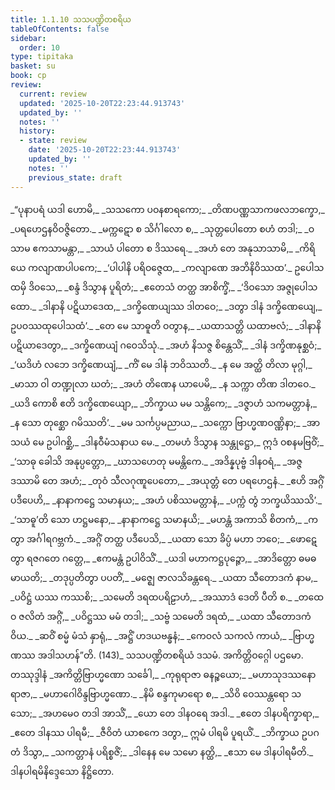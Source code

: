 ```yaml
---
title: 1.1.10 သသပဏ္ဍိတစရိယ
tableOfContents: false
sidebar:
  order: 10
type: tipitaka
basket: su
book: cp
review:
  current: review
  updated: '2025-10-20T22:23:44.913743'
  updated_by: ''
  notes: ''
  history:
  - state: review
    date: '2025-10-20T22:23:44.913743'
    updated_by: ''
    notes: ''
    previous_state: draft
---
```



<DynamicBreadcrumb />


<ReviewStatus review={frontmatter.review} showDetails={true} />

<HypothesisAnnotation frontmatter={frontmatter} />

<Division number="125" book="cp" e="ch" v="21" p="396">

<Paragraph number="135" type="verses" book="cp">
_“ပုနာပရံ ယဒါ ဟောမိ,_  
_သသကော ပဝနစာရကော;_  
_တိဏပဏ္ဏသာကဖလဘက္ခော,_  
_ပရဟေဌနဝိဝဇ္ဇိတော._  

</Paragraph>

</Division>
<Division number="126" book="cp" e="ch" v="21" p="396">

<Paragraph number="136" type="verses" book="cp">
_မက္ကဋော စ သိင်္ဂါလော စ,_  
_သုတ္တပေါတော စဟံ တဒါ;_  
_ဝသာမ ဧကသာမန္တာ,_  
_သာယံ ပါတော စ ဒိဿရေ._  

</Paragraph>

</Division>
<Division number="127" book="cp" e="ch" v="21" p="396">

<Paragraph number="137" type="verses" book="cp">
_အဟံ တေ အနုသာသာမိ,_  
_ကိရိယေ ကလျာဏပါပကေ;_  
_‘ပါပါနိ ပရိဝဇ္ဇေထ,_  
_ကလျာဏေ အဘိနိဝိဿထ’._  

</Paragraph>

</Division>
<Division number="128" book="cp" e="ch" v="21" p="396">

<Paragraph number="138" type="verses" book="cp">
ဥပေါသထမှိ ဒိဝသေ,_  
_စန္ဒံ ဒိသွာန ပူရိတံ;_  
_ဧတေသံ တတ္ထ အာစိက္ခိံ,_  
_‘ဒိဝသော အဇ္ဇုပေါသထော._  

</Paragraph>

</Division>
<Division number="129" book="cp" e="ch" v="21" p="396">

<Paragraph number="139" type="verses" book="cp">
_ဒါနာနိ ပဋိယာဒေထ,_  
_ဒက္ခိဏေယျဿ ဒါတဝေ;_  
_ဒတွာ ဒါနံ ဒက္ခိဏေယျေ,_  
ဥပဝဿထုပေါသထံ’._  

</Paragraph>

</Division>
<Division number="130" book="cp" e="ch" v="21" p="396">

<Paragraph number="140" type="verses" book="cp">
_တေ မေ သာဓူတိ ဝတွာန,_  
_ယထာသတ္တိ ယထာဗလံ;_  
_ဒါနာနိ ပဋိယာဒေတွာ,_  
_ဒက္ခိဏေယျံ ဂဝေသိသုံ._  

</Paragraph>

</Division>
<Division number="131" book="cp" e="ch" v="21" p="396">

<Paragraph number="141" type="verses" book="cp">
_အဟံ နိသဇ္ဇ စိန္တေသိံ,_  
_ဒါနံ ဒက္ခိဏနုစ္ဆဝံ;_  
_‘ယဒိဟံ လဘေ ဒက္ခိဏေယျံ,_  
_ကိံ မေ ဒါနံ ဘဝိဿတိ._  

</Paragraph>

</Division>
<Division number="132" book="cp" e="ch" v="21" p="396">

<Paragraph number="142" type="verses" book="cp">
_န မေ အတ္ထိ တိလာ မုဂ္ဂါ,_  
_မာသာ ဝါ တဏ္ဍုလာ ဃတံ;_  
_အဟံ တိဏေန ယာပေမိ,_  
_န သက္ကာ တိဏ ဒါတဝေ._  

</Paragraph>

</Division>
<Division number="133" book="cp" e="ch" v="21" p="397">

<Paragraph number="143" type="verses" book="cp">
_ယဒိ ကောစိ ဧတိ ဒက္ခိဏေယျော,_  
_ဘိက္ခာယ မမ သန္တိကေ;_  
_ဒဇ္ဇာဟံ သကမတ္တာနံ,_  
_န သော တုစ္ဆော ဂမိဿတိ’._  

</Paragraph>

</Division>
<Division number="134" book="cp" e="ch" v="21" p="397">

<Paragraph number="144" type="verses" book="cp">
_မမ သင်္ကပ္ပမညာယ,_  
_သက္ကော ဗြာဟ္မဏဝဏ္ဏိနာ;_  
_အာသယံ မေ ဥပါဂစ္ဆိ,_  
_ဒါနဝီမံသနာယ မေ._  

</Paragraph>

</Division>
<Division number="135" book="cp" e="ch" v="21" p="397">

<Paragraph number="145" type="verses" book="cp">
_တမဟံ ဒိသွာန သန္တုဋ္ဌော,_  
ဣဒံ ဝစနမဗြဝိံ;_  
_‘သာဓု ခေါသိ အနုပ္ပတ္တော,_  
_ဃာသဟေတု မမန္တိကေ._  

</Paragraph>

</Division>
<Division number="136" book="cp" e="ch" v="21" p="397">

<Paragraph number="146" type="verses" book="cp">
_အဒိန္နပုဗ္ဗံ ဒါနဝရံ,_  
_အဇ္ဇ ဒဿာမိ တေ အဟံ;_  
_တုဝံ သီလဂုဏူပေတော,_  
_အယုတ္တံ တေ ပရဟေဌနံ._  

</Paragraph>

</Division>
<Division number="137" book="cp" e="ch" v="21" p="397">

<Paragraph number="147" type="verses" book="cp">
_ဧဟိ အဂ္ဂိံ ပဒီပေဟိ,_  
_နာနာကဋ္ဌေ သမာနယ;_  
_အဟံ ပစိဿမတ္တာနံ,_  
_ပက္ကံ တွံ ဘက္ခယိဿသိ’._  

</Paragraph>

</Division>
<Division number="138" book="cp" e="ch" v="21" p="397">

<Paragraph number="148" type="verses" book="cp">
_‘သာဓူ’တိ သော ဟဋ္ဌမနော,_  
_နာနာကဋ္ဌေ သမာနယိ;_  
_မဟန္တံ အကာသိ စိတကံ,_  
_ကတွာ အင်္ဂါရဂဗ္ဘကံ._  

</Paragraph>

</Division>
<Division number="139" book="cp" e="ch" v="21" p="397">

<Paragraph number="149" type="verses" book="cp">
_အဂ္ဂိံ တတ္ထ ပဒီပေသိ,_  
_ယထာ သော ခိပ္ပံ မဟာ ဘဝေ;_  
_ဖောဋေတွာ ရဇဂတေ ဂတ္တေ,_  
_ဧကမန္တံ ဥပါဝိသိံ._  

</Paragraph>

</Division>
<Division number="140" book="cp" e="ch" v="21" p="397">

<Paragraph number="150" type="verses" book="cp">
_ယဒါ မဟာကဋ္ဌပုဉ္ဇော,_  
_အာဒိတ္တော ဓမဓမာယတိ;_  
_တဒုပ္ပတိတွာ ပပတိံ,_  
_မဇ္ဈေ ဇာလသိခန္တရေ._  

</Paragraph>

</Division>
<Division number="141" book="cp" e="ch" v="21" p="397">

<Paragraph number="151" type="verses" book="cp">
_ယထာ သီတောဒကံ နာမ,_  
_ပဝိဋ္ဌံ ယဿ ကဿစိ;_  
_သမေတိ ဒရထပရိဠာဟံ,_  
_အဿာဒံ ဒေတိ ပီတိ စ._  

</Paragraph>

</Division>
<Division number="142" book="cp" e="ch" v="21" p="397">

<Paragraph number="152" type="verses" book="cp">
_တထေဝ ဇလိတံ အဂ္ဂိံ,_  
_ပဝိဋ္ဌဿ မမံ တဒါ;_  
_သဗ္ဗံ သမေတိ ဒရထံ,_  
_ယထာ သီတောဒကံ ဝိယ._  

</Paragraph>

</Division>
<Division number="143" book="cp" e="ch" v="21" p="397">

<Paragraph number="153" type="verses" book="cp">
_ဆဝိံ စမ္မံ မံသံ နှာရုံ,_  
_အဋ္ဌိံ ဟဒယဗန္ဓနံ;_  
_ကေဝလံ သကလံ ကာယံ,_  
_ဗြာဟ္မဏဿ အဒါသဟန်”တိ. (143)_  


</Paragraph>
</Division>

<Paragraph number="154" type="center" book="cp">
သသပဏ္ဍိတစရိယံ ဒသမံ.



</Paragraph>

<Paragraph number="155" type="center" book="cp">
အကိတ္တိဝဂ္ဂေါ ပဌမော.



</Paragraph>

<Paragraph number="156" type="center" book="cp">
တဿုဒ္ဒါနံ


</Paragraph>

<Paragraph number="157" type="verses" book="cp">
_အကိတ္တိဗြာဟ္မဏော သင်္ခေါ,_  
_ကုရုရာဇာ ဓနဉ္စယော;_  
_မဟာသုဒဿနော ရာဇာ,_  
_မဟာဂေါဝိန္ဒဗြာဟ္မဏော._  

</Paragraph>

<Paragraph number="158" type="verses" book="cp">
_နိမိ စန္ဒကုမာရော စ,_  
_သိဝိ ဝေဿန္တရော သသော;_  
_အဟမေဝ တဒါ အာသိံ,_  
_ယော တေ ဒါနဝရေ အဒါ._  

</Paragraph>

<Paragraph number="159" type="verses" book="cp">
_ဧတေ ဒါနပရိက္ခာရာ,_  
_ဧတေ ဒါနဿ ပါရမီ;_  
_ဇီဝိတံ ယာစကေ ဒတွာ,_  
ဣမံ ပါရမိ ပူရယိံ._  

</Paragraph>

<Paragraph number="160" type="verses" book="cp">
_ဘိက္ခာယ ဥပဂတံ ဒိသွာ,_  
_သကတ္တာနံ ပရိစ္စဇိံ;_  
_ဒါနေန မေ သမော နတ္ထိ,_  
_ဧသာ မေ ဒါနပါရမီတိ._  


</Paragraph>

<Paragraph number="161" type="center" book="cp">
ဒါနပါရမိနိဒ္ဒေသော နိဋ္ဌိတော.
</Paragraph>